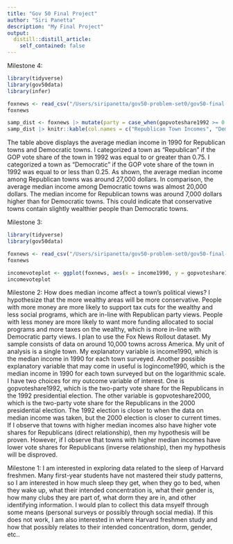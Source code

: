 ```yaml
---
title: "Gov 50 Final Project"
author: "Siri Panetta"
description: "My Final Project"
output:
  distill::distill_article:
    self_contained: false
---
```

Milestone 4:

```r

library(tidyverse)
library(gov50data)
library(infer)

foxnews <- read_csv("/Users/siripanetta/gov50-problem-set0/gov50-final-project/foxnews.csv")
foxnews

samp_dist <- foxnews |> mutate(party = case_when(gopvoteshare1992 >= 0.75 ~ "Republican", gopvoteshare1992 <= 0.25 ~ "Democratic", TRUE ~ "Middle")) |> group_by(party) |> summarize(avg_in = mean(income1990, na.rm = TRUE)) |> pivot_wider(names_from = party, values_from = avg_in) |> mutate(difference = `Republican` - `Democratic`) |> select("Republican", "Democratic", difference)
samp_dist |> knitr::kable(col.names = c("Republican Town Incomes", "Democratic Town Incomes", "Difference"))

```
The table above displays the average median income in 1990 for Republican towns and Democratic towns. I categorized a town as "Republican" if the GOP vote share of the town in 1992 was equal to or greater than 0.75. I categorized a town as "Democratic" if the GOP vote share of the town in 1992 was equal to or less than 0.25. As shown, the average median income among Republican towns was around 27,000 dollars. In comparison, the average median income among Democratic towns was almost 20,000 dollars. The median income for Republican towns was around 7,000 dollars higher than for Democratic towns. This could indicate that conservative towns contain slightly wealthier people than Democratic towns. 

Milestone 3:

```r
library(tidyverse)
library(gov50data)

foxnews <- read_csv("/Users/siripanetta/gov50-problem-set0/gov50-final-project/foxnews.csv")
foxnews

incomevoteplot <- ggplot(foxnews, aes(x = income1990, y = gopvoteshare1992)) + geom_point(color = "steelblue1", alpha = 0.5) + labs(x = "Median Income in 1990", y = "Republican Vote Share", title = "Income vs. GOP Support in American Towns") + geom_smooth(method = "lm", se = FALSE, color = "indianred1", size = 1.5)
incomevoteplot

```


Milestone 2: 
How does median income affect a town’s political views? I hypothesize that the more wealthy areas will be more conservative. People with more money are more likely to support tax cuts for the wealthy and less social programs, which are in-line with Republican party views. People with less money are more likely to want more funding allocated to social programs and more taxes on the wealthy, which is more in-line with Democratic party views. I plan to use the Fox News Rollout dataset. My sample consists of data on around 10,000 towns across America. My unit of analysis is a single town. My explanatory variable is income1990, which is the median income in 1990 for each town surveyed. Another possible explanatory variable that may come in useful is logincome1990, which is the median income in 1990 for each town surveyed but on the logarithmic scale. I have two choices for my outcome variable of interest. One is gopvoteshare1992, which is the two-party vote share for the Republicans in the 1992 presidential election. The other variable is gopvoteshare2000, which is the two-party vote share for the Republicans in the 2000 presidential election. The 1992 election is closer to when the data on median income was taken, but the 2000 election is closer to current times. If I observe that towns with higher median incomes also have higher vote shares for Republicans (direct relationship), then my hypothesis will be proven. However, if I observe that towns with higher median incomes have lower vote shares for Republicans (inverse relationship), then my hypothesis will be disproved. 

Milestone 1:
I am interested in exploring data related to the sleep of Harvard freshmen. Many first-year students have not mastered their study patterns, so I am interested in how much sleep they get, when they go to bed, when they wake up, what their intended concentration is, what their gender is, how many clubs they are part of, what dorm they are in, and other identifying information. I would plan to collect this data msyelf through some means (personal surveys or possibly through social media). If this does not work, I am also interested in where Harvard freshmen study and how that possibly relates to their intended concentration, dorm, gender, etc..

